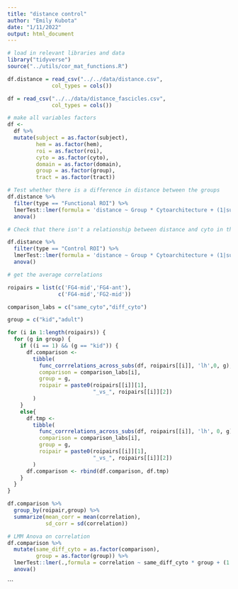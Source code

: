 ```yaml
---
title: "distance control"
author: "Emily Kubota"
date: "1/11/2022"
output: html_document
---
```


```r
# load in relevant libraries and data 
library("tidyverse")
source("../utils/cor_mat_functions.R")

df.distance = read_csv("../../data/distance.csv",
              col_types = cols())

df = read_csv("../../data/distance_fascicles.csv",
              col_types = cols())
```

```r
# make all variables factors 
df <- 
  df %>%
  mutate(subject = as.factor(subject),
         hem = as.factor(hem),
         roi = as.factor(roi),
         cyto = as.factor(cyto),
         domain = as.factor(domain),
         group = as.factor(group),
         tract = as.factor(tract))
```

```r
# Test whether there is a difference in distance between the groups 
df.distance %>%
  filter(type == "Functional ROI") %>%
  lmerTest::lmer(formula = 'distance ~ Group * Cytoarchitecture + (1|subject)', data = .) %>%
  anova()
```

```r
# Check that there isn't a relationship between distance and cyto in the control ROIs

df.distance %>%
  filter(type == "Control ROI") %>%
  lmerTest::lmer(formula = 'distance ~ Group * Cytoarchitecture + (1|subject)', data = .) %>%
  anova()
```

```r
# get the average correlations 

roipairs = list(c('FG4-mid','FG4-ant'),
                c('FG4-mid','FG2-mid'))

comparison_labs = c("same_cyto","diff_cyto")

group = c("kid","adult")

for (i in 1:length(roipairs)) {
  for (g in group) {
    if ((i == 1) && (g == "kid")) {
      df.comparison <-
        tibble(
          func_corrrelations_across_subs(df, roipairs[[i]], 'lh',0, g),
          comparison = comparison_labs[i],
          group = g,
          roipair = paste0(roipairs[[i]][1],
                           "_vs_", roipairs[[i]][2])
        )
    }
    else{
      df.tmp <-
        tibble(
          func_corrrelations_across_subs(df, roipairs[[i]], 'lh', 0, g),
          comparison = comparison_labs[i],
          group = g,
          roipair = paste0(roipairs[[i]][1],
                           "_vs_", roipairs[[i]][2])
        )
      df.comparison <- rbind(df.comparison, df.tmp)
    }
  }
}

df.comparison %>% 
  group_by(roipair,group) %>% 
  summarize(mean_corr = mean(correlation),
            sd_corr = sd(correlation))
```

```r
# LMM Anova on correlation 
df.comparison %>% 
  mutate(same_diff_cyto = as.factor(comparison),
         group = as.factor(group)) %>% 
  lmerTest::lmer(.,formula = correlation ~ same_diff_cyto * group + (1|subject)) %>% 
  anova()

```
```